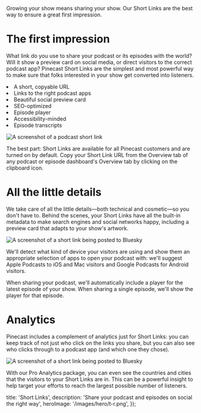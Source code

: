 
<Intro>
  Growing your show means sharing your show. Our Short Links are the best way to ensure a great first impression.
</Intro>

# The first impression

What link do you use to share your podcast or its episodes with the world? Will it show a preview card on social media, or direct visitors to the correct podcast app? Pinecast Short Links are the simplest and most powerful way to make sure that folks interested in your show get converted into listeners.

<ChecksList>
  <li>A short, copyable URL</li>
  <li>Links to the right podcast apps</li>
  <li>Beautiful social preview card</li>
  <li>SEO-optimized</li>
  <li>Episode player</li>
  <li>Accessibility-minded</li>
  <li>Episode transcripts</li>
</ChecksList>

![A screenshot of a podcast short link](/images/content/features/short-links.png)

The best part: Short Links are available for all Pinecast customers and are turned on by default. Copy your Short Link URL from the Overview tab of any podcast or episode dashboard's Overview tab by clicking on the clipboard icon.

# All the little details

We take care of all the little details—both technical and cosmetic—so you don't have to. Behind the scenes, your Short Links have all the built-in metadata to make search engines and social networks happy, including a preview card that adapts to your show's artwork.

![A screenshot of a short link being posted to Bluesky](/images/content/features/short-links-preview-card.png)

We'll detect what kind of device your visitors are using and show them an appropriate selection of apps to open your podcast with: we'll suggest Apple Podcasts to iOS and Mac visitors and Google Podcasts for Android visitors.

When sharing your podcast, we'll automatically include a player for the latest episode of your show. When sharing a single episode, we'll show the player for that episode.

# Analytics

Pinecast includes a complement of analytics just for Short Links: you can keep track of not just who click on the links you share, but you can also see who clicks through to a podcast app (and which one they chose).

![A screenshot of a short link being posted to Bluesky](/images/content/features/short-links-clickthrough-analytics.png)

With our Pro Analytics package, you can even see the countries and cities that the visitors to your Short Links are in. This can be a powerful insight to help target your efforts to reach the largest possible number of listeners.


  title: 'Short Links',
  description: 'Share your podcast and episodes on social the right way',
  heroImage: '/images/hero/t-r.png',
});
